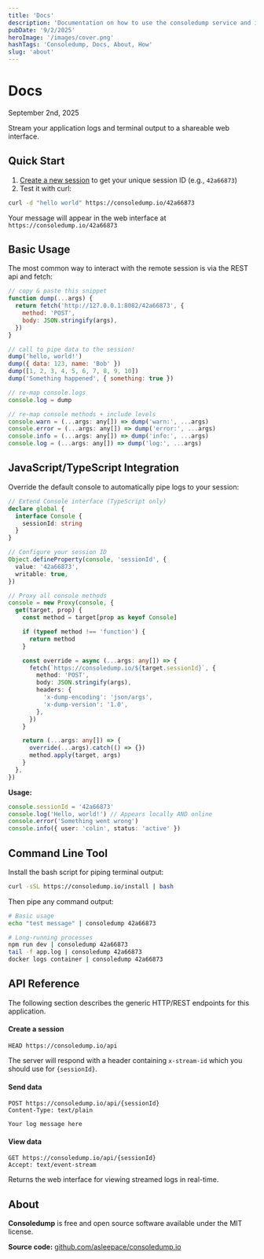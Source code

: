 ```yaml
---
title: 'Docs'
description: 'Documentation on how to use the consoledump service and its various features.'
pubDate: '9/2/2025'
heroImage: '/images/cover.png'
hashTags: 'Consoledump, Docs, About, How'
slug: 'about'
---
```


# Docs

<span class="text-orange-400">September 2nd, 2025</span>

Stream your application logs and terminal output to a shareable web interface.

## Quick Start

1. [Create a new session](/) to get your unique session ID (e.g., `42a66873`)
2. Test it with curl:

```bash
curl -d "hello world" https://consoledump.io/42a66873
```

Your message will appear in the web interface at `https://consoledump.io/42a66873`

## Basic Usage

The most common way to interact with the remote session is via the REST api and fetch:

```js
// copy & paste this snippet
function dump(...args) {
  return fetch('http://127.0.0.1:8082/42a66873', {
    method: 'POST',
    body: JSON.stringify(args),
  })
}

// call to pipe data to the session!
dump('hello, world!')
dump({ data: 123, name: 'Bob' })
dump([1, 2, 3, 4, 5, 6, 7, 8, 9, 10])
dump('Something happened', { something: true })

// re-map console.logs
console.log = dump

// re-map console methods + include levels
console.warn = (...args: any[]) => dump('warn:', ...args)
console.error = (...args: any[]) => dump('error:', ...args)
console.info = (...args: any[]) => dump('info:', ...args)
console.log = (...args: any[]) => dump('log:', ...args)
```

## JavaScript/TypeScript Integration

Override the default console to automatically pipe logs to your session:

```typescript
// Extend Console interface (TypeScript only)
declare global {
  interface Console {
    sessionId: string
  }
}

// Configure your session ID
Object.defineProperty(console, 'sessionId', {
  value: '42a66873',
  writable: true,
})

// Proxy all console methods
console = new Proxy(console, {
  get(target, prop) {
    const method = target[prop as keyof Console]

    if (typeof method !== 'function') {
      return method
    }

    const override = async (...args: any[]) => {
      fetch(`https://consoledump.io/${target.sessionId}`, {
        method: 'POST',
        body: JSON.stringify(args),
        headers: {
          'x-dump-encoding': 'json/args',
          'x-dump-version': '1.0',
        },
      })
    }

    return (...args: any[]) => {
      override(...args).catch(() => {})
      method.apply(target, args)
    }
  },
})
```

**Usage:**

```typescript
console.sessionId = '42a66873'
console.log('Hello, world!') // Appears locally AND online
console.error('Something went wrong')
console.info({ user: 'colin', status: 'active' })
```

## Command Line Tool

Install the bash script for piping terminal output:

```bash
curl -sSL https://consoledump.io/install | bash
```

Then pipe any command output:

```bash
# Basic usage
echo "test message" | consoledump 42a66873

# Long-running processes
npm run dev | consoledump 42a66873
tail -f app.log | consoledump 42a66873
docker logs container | consoledump 42a66873
```

## API Reference

The following section describes the generic HTTP/REST endpoints for this application.

#### Create a session

```
HEAD https://consoledump.io/api
```

The server will respond with a header containing `x-stream-id` which you should use for `{sessionId}`.

#### Send data

```
POST https://consoledump.io/api/{sessionId}
Content-Type: text/plain

Your log message here
```

#### View data

```
GET https://consoledump.io/api/{sessionId}
Accept: text/event-stream
```

Returns the web interface for viewing streamed logs in real-time.

## About

**Consoledump** is free and open source software available under the MIT license.

**Source code:** [github.com/asleepace/consoledump.io](https://github.com/asleepace/consoledump.io)

<SiteFooter />
